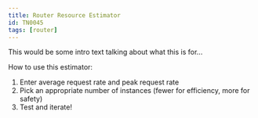 ```yaml
---
title: Router Resource Estimator
id: TN0045
tags: [router]
---
```


This would be some intro text talking about what this is for...

How to use this estimator:

1. Enter average request rate and peak request rate
2. Pick an appropriate number of instances (fewer for efficiency, more for safety)
3. Test and iterate!


<RouterResourceEstimator />

